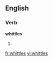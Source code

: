 
==English==

===Verb===
'''whittles'''

# {{third-person singular of|[[whittle]]}}

[[fr:whittles]]
[[vi:whittles]]